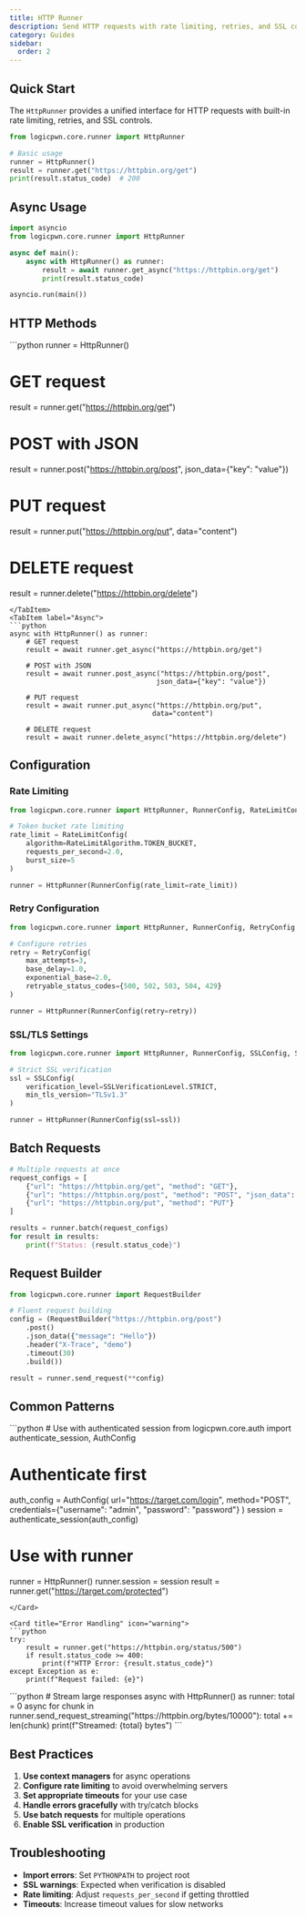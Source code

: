```yaml
---
title: HTTP Runner
description: Send HTTP requests with rate limiting, retries, and SSL controls
category: Guides
sidebar:
  order: 2
---
```



## Quick Start

The `HttpRunner` provides a unified interface for HTTP requests with built-in rate limiting, retries, and SSL controls.

```python
from logicpwn.core.runner import HttpRunner

# Basic usage
runner = HttpRunner()
result = runner.get("https://httpbin.org/get")
print(result.status_code)  # 200
```

## Async Usage

```python
import asyncio
from logicpwn.core.runner import HttpRunner

async def main():
    async with HttpRunner() as runner:
        result = await runner.get_async("https://httpbin.org/get")
        print(result.status_code)

asyncio.run(main())
```

## HTTP Methods

<Tabs>
<TabItem label="Sync">
```python
runner = HttpRunner()

# GET request
result = runner.get("https://httpbin.org/get")

# POST with JSON
result = runner.post("https://httpbin.org/post",
                    json_data={"key": "value"})

# PUT request
result = runner.put("https://httpbin.org/put",
                   data="content")

# DELETE request
result = runner.delete("https://httpbin.org/delete")
```
</TabItem>
<TabItem label="Async">
```python
async with HttpRunner() as runner:
    # GET request
    result = await runner.get_async("https://httpbin.org/get")

    # POST with JSON
    result = await runner.post_async("https://httpbin.org/post",
                                    json_data={"key": "value"})

    # PUT request
    result = await runner.put_async("https://httpbin.org/put",
                                   data="content")

    # DELETE request
    result = await runner.delete_async("https://httpbin.org/delete")
```
</TabItem>
</Tabs>

## Configuration

### Rate Limiting

```python
from logicpwn.core.runner import HttpRunner, RunnerConfig, RateLimitConfig, RateLimitAlgorithm

# Token bucket rate limiting
rate_limit = RateLimitConfig(
    algorithm=RateLimitAlgorithm.TOKEN_BUCKET,
    requests_per_second=2.0,
    burst_size=5
)

runner = HttpRunner(RunnerConfig(rate_limit=rate_limit))
```

### Retry Configuration

```python
from logicpwn.core.runner import HttpRunner, RunnerConfig, RetryConfig

# Configure retries
retry = RetryConfig(
    max_attempts=3,
    base_delay=1.0,
    exponential_base=2.0,
    retryable_status_codes={500, 502, 503, 504, 429}
)

runner = HttpRunner(RunnerConfig(retry=retry))
```

### SSL/TLS Settings

```python
from logicpwn.core.runner import HttpRunner, RunnerConfig, SSLConfig, SSLVerificationLevel

# Strict SSL verification
ssl = SSLConfig(
    verification_level=SSLVerificationLevel.STRICT,
    min_tls_version="TLSv1.3"
)

runner = HttpRunner(RunnerConfig(ssl=ssl))
```

## Batch Requests

```python
# Multiple requests at once
request_configs = [
    {"url": "https://httpbin.org/get", "method": "GET"},
    {"url": "https://httpbin.org/post", "method": "POST", "json_data": {"test": "data"}},
    {"url": "https://httpbin.org/put", "method": "PUT"}
]

results = runner.batch(request_configs)
for result in results:
    print(f"Status: {result.status_code}")
```

## Request Builder

```python
from logicpwn.core.runner import RequestBuilder

# Fluent request building
config = (RequestBuilder("https://httpbin.org/post")
    .post()
    .json_data({"message": "Hello"})
    .header("X-Trace", "demo")
    .timeout(30)
    .build())

result = runner.send_request(**config)
```

## Common Patterns

<CardGrid>
<Card title="Authentication" icon="key">
```python
# Use with authenticated session
from logicpwn.core.auth import authenticate_session, AuthConfig

# Authenticate first
auth_config = AuthConfig(
    url="https://target.com/login",
    method="POST",
    credentials={"username": "admin", "password": "password"}
)
session = authenticate_session(auth_config)

# Use with runner
runner = HttpRunner()
runner.session = session
result = runner.get("https://target.com/protected")
```
</Card>

<Card title="Error Handling" icon="warning">
```python
try:
    result = runner.get("https://httpbin.org/status/500")
    if result.status_code >= 400:
        print(f"HTTP Error: {result.status_code}")
except Exception as e:
    print(f"Request failed: {e}")
```
</Card>

<Card title="Streaming" icon="download">
```python
# Stream large responses
async with HttpRunner() as runner:
    total = 0
    async for chunk in runner.send_request_streaming("https://httpbin.org/bytes/10000"):
        total += len(chunk)
    print(f"Streamed: {total} bytes")
```
</Card>
</CardGrid>

## Best Practices

1. **Use context managers** for async operations
2. **Configure rate limiting** to avoid overwhelming servers
3. **Set appropriate timeouts** for your use case
4. **Handle errors gracefully** with try/catch blocks
5. **Use batch requests** for multiple operations
6. **Enable SSL verification** in production

## Troubleshooting

- **Import errors**: Set `PYTHONPATH` to project root
- **SSL warnings**: Expected when verification is disabled
- **Rate limiting**: Adjust `requests_per_second` if getting throttled
- **Timeouts**: Increase timeout values for slow networks
